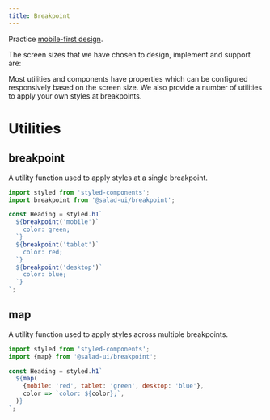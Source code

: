 ```yaml
---
title: Breakpoint
---
```



Practice [mobile-first design](https://bradfrost.com/blog/post/mobile-first-responsive-web-design/).

The screen sizes that we have chosen to design, implement and support are:

<BreakpointTable />

Most utilities and components have properties which can be configured responsively based on the screen size. We also provide a
number of utilities to apply your own styles at breakpoints.

# Utilities

## breakpoint

A utility function used to apply styles at a single breakpoint.

```jsx
import styled from 'styled-components';
import breakpoint from '@salad-ui/breakpoint';

const Heading = styled.h1`
  ${breakpoint('mobile')`
    color: green;
  `}
  ${breakpoint('tablet')`
    color: red;
  `}
  ${breakpoint('desktop')`
    color: blue;
  `}
`;
```

## map

A utility function used to apply styles across multiple breakpoints.

```jsx
import styled from 'styled-components';
import {map} from '@salad-ui/breakpoint';

const Heading = styled.h1`
  ${map(
    {mobile: 'red', tablet: 'green', desktop: 'blue'},
    color => `color: ${color};`,
  )}
`;
```
